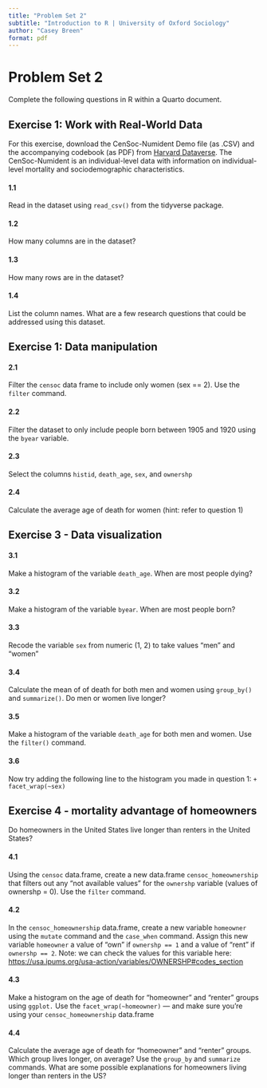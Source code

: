 ```yaml
---
title: "Problem Set 2"
subtitle: "Introduction to R | University of Oxford Sociology"
author: "Casey Breen"
format: pdf
---
```


# Problem Set 2

Complete the following questions in R within a Quarto document.

## Exercise 1: Work with Real-World Data

For this exercise, download the CenSoc-Numident Demo file (as .CSV) and the accompanying codebook (as PDF) from [Harvard Dataverse](https://dataverse.harvard.edu/dataset.xhtml?persistentId=doi:10.7910/DVN/QVDPM9). The CenSoc-Numident is an individual-level data with information on individual-level mortality and sociodemographic characteristics.

#### 1.1

Read in the dataset using `read_csv()` from the tidyverse package.

#### 1.2

How many columns are in the dataset?

#### 1.3

How many rows are in the dataset?

#### 1.4

List the column names. What are a few research questions that could be addressed using this dataset.

## Exercise 1: Data manipulation

#### 2.1

Filter the `censoc` data frame to include only women (sex == 2). Use the `filter` command.

#### 2.2

Filter the dataset to only include people born between 1905 and 1920 using the `byear` variable.

#### 2.3

Select the columns `histid`, `death_age`, `sex`, and `ownershp`

#### 2.4

Calculate the average age of death for women (hint: refer to question 1)

## Exercise 3 - Data visualization

#### 3.1

Make a histogram of the variable `death_age`. When are most people dying?

#### 3.2

Make a histogram of the variable `byear`. When are most people born?

#### 3.3

Recode the variable `sex` from numeric (1, 2) to take values "men" and "women"

#### 3.4

Calculate the mean of of death for both men and women using `group_by()` and `summarize()`. Do men or women live longer?

#### 3.5

Make a histogram of the variable `death_age` for both men and women. Use the `filter()` command.

#### 3.6

Now try adding the following line to the histogram you made in question 1: `+ facet_wrap(~sex)`

## Exercise 4 - mortality advantage of homeowners

Do homeowners in the United States live longer than renters in the United States?

#### 4.1

Using the `censoc` data.frame, create a new data.frame `censoc_homeownership` that filters out any "not available values" for the `ownershp` variable (values of ownershp = 0). Use the `filter` command.

#### 4.2

In the `censoc_homeownership` data.frame, create a new variable `homeowner` using the `mutate` command and the `case_when` command. Assign this new variable `homeowner` a value of "own" if `ownershp == 1` and a value of "rent" if `ownershp == 2`. Note: we can check the values for this variable here: <https://usa.ipums.org/usa-action/variables/OWNERSHP#codes_section>

#### 4.3

Make a histogram on the age of death for "homeowner" and "renter" groups using `ggplot.` Use the `facet_wrap(~homeowner)` --- and make sure you're using your `censoc_homeownership` data.frame

#### 4.4 

Calculate the average age of death for "homeowner" and "renter" groups. Which group lives longer, on average? Use the `group_by` and `summarize` commands. What are some possible explanations for homeowners living longer than renters in the US?
